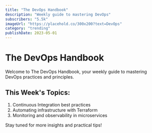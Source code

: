 ```yaml
---
title: "The DevOps Handbook"
description: "Weekly guide to mastering DevOps"
subscribers: "5.5k"
imageUrl: "https://placehold.co/300x200?text=DevOps"
category: "trending"
publishDate: 2023-05-01
---
```


# The DevOps Handbook

Welcome to The DevOps Handbook, your weekly guide to mastering DevOps practices and principles.

## This Week's Topics:

1. Continuous Integration best practices
2. Automating infrastructure with Terraform
3. Monitoring and observability in microservices

Stay tuned for more insights and practical tips!

